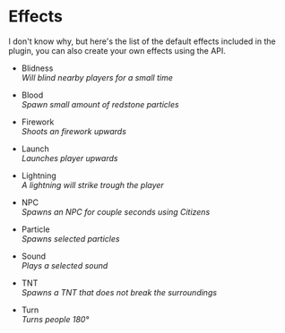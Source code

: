# Effects

I don't know why, but here's the list of the default effects included in the plugin, you can also create your own effects using the API.

* Blidness\
  _Will blind nearby players for a small time_

* Blood\
  _Spawn small amount of redstone particles_

* Firework\
  _Shoots an firework upwards_

* Launch\
  _Launches player upwards_

* Lightning\
  _A lightning will strike trough the player_

* NPC\
  _Spawns an NPC for couple seconds using Citizens_

* Particle\
  _Spawns selected particles_

* Sound\
  _Plays a selected sound_

* TNT\
  _Spawns a TNT that does not break the surroundings_

* Turn\
  _Turns people 180°_